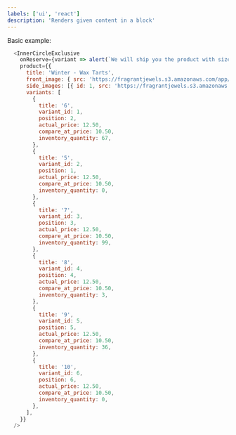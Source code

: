 ```yaml
---
labels: ['ui', 'react']
description: 'Renders given content in a block'
---
```



Basic example:
```js live
  <InnerCircleExclusive
    onReserve={variant => alert(`We will ship you the product with size ${variant.title}`)}
    product={{
      title: 'Winter - Wax Tarts',
      front_image: { src: 'https://fragrantjewels.s3.amazonaws.com/app/app-home/img/ic-img.jpg' },
      side_images: [{ id: 1, src: 'https://fragrantjewels.s3.amazonaws.com/app/app-home/img/ic-img-jewelry.jpg' }],
      variants: [
        {
          title: '6',
          variant_id: 1,
          position: 2,
          actual_price: 12.50,
          compare_at_price: 10.50,
          inventory_quantity: 67,
        },
        {
          title: '5',
          variant_id: 2,
          position: 1,
          actual_price: 12.50,
          compare_at_price: 10.50,
          inventory_quantity: 0,
        },
        {
          title: '7',
          variant_id: 3,
          position: 3,
          actual_price: 12.50,
          compare_at_price: 10.50,
          inventory_quantity: 99,
        },
        {
          title: '8',
          variant_id: 4,
          position: 4,
          actual_price: 12.50,
          compare_at_price: 10.50,
          inventory_quantity: 3,
        },
        {
          title: '9',
          variant_id: 5,
          position: 5,
          actual_price: 12.50,
          compare_at_price: 10.50,
          inventory_quantity: 36,
        },
        {
          title: '10',
          variant_id: 6,
          position: 6,
          actual_price: 12.50,
          compare_at_price: 10.50,
          inventory_quantity: 0,
        },
      ],
    }}
  />
```
